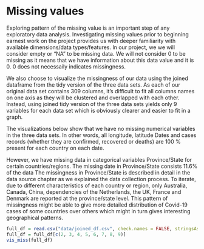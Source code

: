 # Missing values

Exploring pattern of the missing value is an important step of any exploratory data analysis. Investigating missing values prior to beginning earnest work on the project provides us with deeper familiarity with available dimensions/data types/features. In our project, we we will consider empty or "NA" to be missing data. We will not consider 0 to be missing as it means that we have information about this data value and it is 0. 0 does not necessaily indicates missingness. 

We also choose to visualize the missingness of our data using the joined dataframe from the tidy version of the three data sets. As each of our original data set contains 309 columns, it's difficult to fit all columns names on one axis as they will be clustered and overlapped with each other. Instead, using joined tidy version of the three data sets yields only 9 variables for each data set which is obviously clearer and easier to fit in a graph. 

The visualizations below show that we have no missing numerical variables in the three data sets. In other words, all longitude, latitude Dates and cases records (whether they are confirmed, recovered or deaths) are 100 % present for each country on each date.

However, we have missing data in categorical variables Province/State for certain countries/regions. The missing date in Province/State consists 11.6% of the data  The missingness in Province/State is described in detail in the data source chapter as we explained the data collection process. To iterate, due to different characteristics of each country or region, only Australia, Canada, China, dependencies of the Netherlands, the UK, France and Denmark are reported at the province/state level. This pattern of missingness might be able to give more detailed distribution of Covid-19 cases of some countries over others which might in turn gives interesting geographical patterns. 


```r
full_df = read.csv("data/joined_df.csv", check.names = FALSE, stringsAsFactors = TRUE, na.strings=c("", NA))
full_df = full_df[c(2, 3, 4, 5, 6, 7, 8, 9)]
vis_miss(full_df)
```

